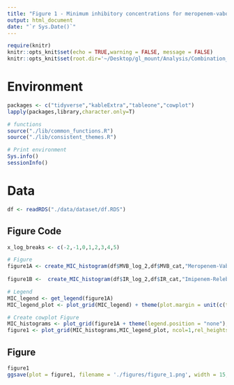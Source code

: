 ```yaml
---
title: "Figure 1 - Minimum inhibitory concentrations for meropenem-vaborbactam and imipenem-relebactam in 415 carbapenem-resistant Klebsiella pneumoniae ST258 isolates"
output: html_document
date: "`r Sys.Date()`"
---
```


```r
require(knitr)
knitr::opts_knit$set(echo = TRUE,warning = FALSE, message = FALSE)  
knitr::opts_knit$set(root.dir='~/Desktop/gl_mount/Analysis/Combination_resistance/pre-intro-blbli-resistance-ms/') 
```

# Environment
```r
packages <- c("tidyverse","kableExtra","tableone","cowplot")
lapply(packages,library,character.only=T)

# functions
source("./lib/common_functions.R")
source("./lib/consistent_themes.R") 

# Print environment
Sys.info()
sessionInfo()
``` 

# Data
```r
df <- readRDS("./data/dataset/df.RDS")
```

## Figure Code
```r
x_log_breaks <- c(-2,-1,0,1,2,3,4,5)

# Figure
figure1A <- create_MIC_histogram(df$MVB_log_2,df$MVB_cat,"Meropenem-Vaborbactam","") + scale_x_continuous(breaks=x_log_breaks, labels=c("≤0.25","0.5", "1","2","4","8","16","≥32"))  + ylim(NA,250) + figure_1_format + resistance_cat_scale
  
figure1B <-  create_MIC_histogram(df$IR_log_2,df$IR_cat,"Imipenem-Relebactam","")+ scale_x_continuous(breaks=x_log_breaks, labels=c("≤0.25","0.5","1","2","4","8","16","≥32"))   + ylim(NA,250) + figure_1_format + resistance_cat_scale

# Legend
MIC_legend <- get_legend(figure1A)
MIC_legend_plot <- plot_grid(MIC_legend) + theme(plot.margin = unit(c(t=-0.25, 0, 0, b=0), "cm"))

# Create cowplot Figure
MIC_histograms <- plot_grid(figure1A + theme(legend.position = "none"),figure1B + theme(legend.position = "none"), ncol = 2, labels = "AUTO", label_size = 24)
figure1 <- plot_grid(MIC_histograms,MIC_legend_plot, ncol=1,rel_heights = c(1,0.125)) 
``` 

## Figure
```r
figure1
ggsave(plot = figure1, filename = './figures/figure_1.png', width = 15, height = 7.5)
```